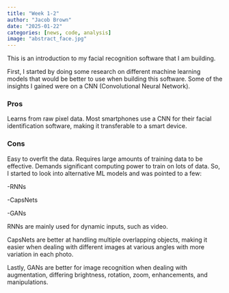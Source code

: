 ```yaml
---
title: "Week 1-2"
author: "Jacob Brown"
date: "2025-01-22"
categories: [news, code, analysis]
image: "abstract_face.jpg"
---
```


This is an introduction to my facial recognition software that I am building.

First, I started by doing some research on different machine learning models that would be better to use when building this software. Some of the insights I gained were on a CNN (Convolutional Neural Network).

### Pros
Learns from raw pixel data.
Most smartphones use a CNN for their facial identification software, making it transferable to a smart device.

### Cons
Easy to overfit the data.
Requires large amounts of training data to be effective.
Demands significant computing power to train on lots of data.
So, I started to look into alternative ML models and was pointed to a few:

-RNNs

-CapsNets

-GANs

RNNs are mainly used for dynamic inputs, such as video.

CapsNets are better at handling multiple overlapping objects, making it easier when dealing with different images at various angles with more variation in each photo.

Lastly, GANs are better for image recognition when dealing with augmentation, differing brightness, rotation, zoom, enhancements, and manipulations.
